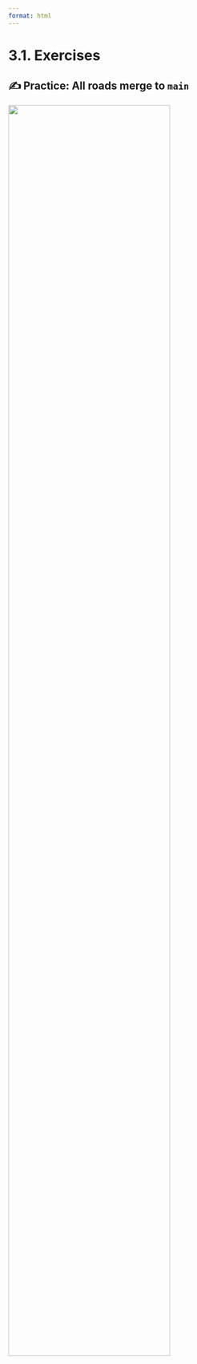 ```yaml
---
format: html
---
```


<script src='../../src/quiz.js'></script>

# 3.1. Exercises

## ✍️ Practice: All roads merge to `main`

<div id='mcq1'></div>
<script>
    generateQuiz(
        'mcq1',
        'Question 1',
        'Would you delete a branch after merging it?',
        {
        'Yes, to avoid having extra copies of the code that you do not need anymore': 'A branch in Git is a pointer to the previous version of the code, so it does not contain an entire extra copy of the code.',
        'Yes, if I am not going to develop more on it': '',
        'No, I could be discarding important information': 'Once the branch has been merged, all its information is preserved in the commit history, so deleting the branch will not discard any information',
        },
        'Yes, if I am not going to develop more on it',
    );
</script>

![](../../static/module5/module5-terminal.png){width="80%" fig-alt="terminal"}

<div id='mcq2'></div>
<script>
    generateQuiz(
        'mcq2',
        'Question 2',
        'What branches are you merging in the above example?',
        {
        'the <code>app</code> branch with the <code>fix-app-slider</code> branch': '',
        'the <code>app</code> branch with the <code>main</code> branch': 'Are you sure you are on the <code>main</code> branch? Where can you find which branch you are currently working on?',
        'the <code>fix-app-slider</code> branch with the <code>main</code> branch': 'Are you sure you are on the <code>main</code> branch? Where can you find which branch you are currently working on?',
        'the <code>canadian-languages</code> branch with the <code>app</code> branch': 'Is <code>canadian-languages</code> referring to a branch?',
        },
        'the <code>app</code> branch with the <code>fix-app-slider</code> branch',
    );
</script>
